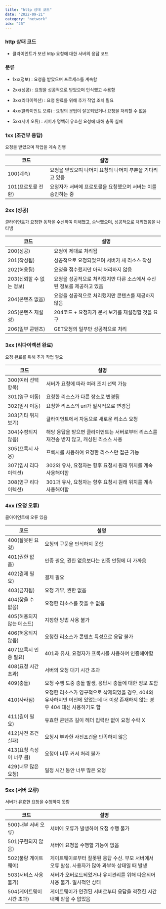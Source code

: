 ```yaml
---
title: "http 상태 코드"
date: "2022-09-21"
category: "network"
idx: "25"
---
```


### http 상태 코드

- 클라이언트가 보낸 http 요청에 대한 서버의 응답 코드

### 분류

- 1xx(정보) : 요청을 받았으며 프로세스를 계속함

- 2xx(성공) : 요청을 성공적으로 받았으며 인식했고 수용함

- 3xx(리다이렉션) : 요청 완료를 위해 추가 작업 조치 필요

- 4xx(클라이언트 오류) : 요청의 문법이 잘못되었거나 요청을 처리할 수 없음

- 5xx(서버 오류) : 서버가 명백히 유효한 요청에 대해 충족 실패

### 1xx (조건부 응답)

요청을 받았으며 작업을 계속 진행

| 코드               | 설명                                                          |
| ------------------ | ------------------------------------------------------------- |
| 100(계속)          | 요청을 받았으며 나머지 요청의 나머지 부분을 기다리고 있음     |
| 101(프로토콜 전환) | 요청자가 서버에 프로토콜을 요청했으며 서버는 이를 승인하는 중 |

### 2xx (성공)

클라이언트가 요청한 동작을 수신하여 이해했고, 승낙했으며, 성공적으로 처리했음을 나타냄

| 코드                     | 설명                                                                   |
| ------------------------ | ---------------------------------------------------------------------- |
| 200(성공)                | 요청이 제대로 처리됨                                                   |
| 201(작성됨)              | 성공적으로 요청되었으며 서버가 새 리소스 작성                          |
| 202(허용됨)              | 요청을 접수했지만 아직 처리하지 않음                                   |
| 203(신뢰할 수 없는 정보) | 요청을 성공적으로 처리했지만 다른 소스에서 수신된 정보를 제공하고 있음 |
| 204(콘텐츠 없음)         | 요청을 성공적으로 처리했지만 콘텐츠를 제공하지 않음                    |
| 205(콘텐츠 재설정)       | 204코드 + 요청자가 문서 보기를 재설정할 것을 요구                      |
| 206(일부 콘텐츠)         | GET요청의 일부만 성공적으로 처리                                       |

### 3xx (리다이렉션 완료)

요청 완료를 위해 추가 작업 필요

| 코드                 | 설명                                                                                     |
| -------------------- | ---------------------------------------------------------------------------------------- |
| 300(여러 선택항목)   | 서버가 요청에 따라 여러 조치 선택 가능                                                   |
| 301(영구 이동)       | 요청한 리소스가 다른 장소로 변경됨                                                       |
| 302(임시 이동)       | 요청한 리소스의 uri가 일시적으로 변경됨                                                  |
| 303(기타 위치 보기)  | 클라이언트에서 자동으로 새로운 리소스 요청                                               |
| 304(수정되지 않음)   | 해당 응답을 받으면 클라이언트는 서버로부터 리소스를 재전송 받지 않고, 캐싱된 리소스 사용 |
| 305(프록시 사용)     | 프록시를 사용하여 요청한 리소스만 접근 가능                                              |
| 307(임시 리다이렉션) | 302와 유사, 요청자는 향후 요청시 원래 위치를 계속 사용해야함                             |
| 308(영구 리다이렉션) | 301과 유사, 요청자는 향후 요청시 원래 위치를 계속 사용해야함                             |

### 4xx (요청 오류)

클아이언트에 오류 있음

| 코드                      | 설명                                                                                                                           |
| ------------------------- | ------------------------------------------------------------------------------------------------------------------------------ |
| 400(잘못된 요청)          | 요청의 구문을 인식하지 못함                                                                                                    |
| 401(권한 없음)            | 인증 필요, 권한 없음보다는 인증 안됨에 더 가까움                                                                               |
| 402(결제 필요)            | 결제 필요                                                                                                                      |
| 403(금지됨)               | 요청 거부, 권한 없음                                                                                                           |
| 404(찾을 수 없음)         | 요청한 리소스를 찾을 수 없음                                                                                                   |
| 405(허용되지 않는 메소드) | 지정한 방법 사용 불가                                                                                                          |
| 406(허용되지 않음)        | 요청한 리소스가 콘텐츠 특성으로 응답 불가                                                                                      |
| 407(프록시 인증 필요)     | 401과 유사, 요청자가 프록시를 사용하여 인증해야함                                                                              |
| 408(요청 시간 초과)       | 서버의 요청 대기 시간 초과                                                                                                     |
| 409(충돌)                 | 요청 수행 도중 충돌 발생, 응답시 충돌에 대한 정보 포함                                                                         |
| 410(사라짐)               | 요청한 리소스가 영구적으로 삭제되었을 경우, 404와 유사하지만 이전에 있었는데 더 이상 존재하지 않는 경우 404 대신 사용하기도 함 |
| 411(길이 필요)            | 유효한 콘텐츠 길이 헤더 입력란 없이 요청 수락 X                                                                                |
| 412(사전 조건 실패)       | 요청시 부과한 사전조건을 만족하지 않음                                                                                         |
| 413(요청 속성이 너무 큼)  | 요청이 너무 커서 처리 불가                                                                                                     |
| 429(너무 많은 요청)       | 일정 시간 동안 너무 많은 요청                                                                                                  |

### 5xx (서버 오류)

서버가 유효한 요청을 수행하지 못함

| 코드                      | 설명                                                                                            |
| ------------------------- | ----------------------------------------------------------------------------------------------- |
| 500(내부 서버 오류)       | 서버에 오류가 발생하여 요청 수행 불가                                                           |
| 501(구현되지 않음)        | 서버에 요청을 수행할 기능이 없음                                                                |
| 502(불량 게이트웨이)      | 게이트웨이로부터 잘못된 응답 수신. 부모 서버에서 오류 발생. 사용자가 많아 과부하 상태일 때 발생 |
| 503(서비스 사용 불가)     | 서버가 오버로드되었거나 유지관리를 위해 다운되어 사용 불가. 일시적인 상태                       |
| 504(게이트웨이 시간 초과) | 게이트웨이가 연결된 서버로부터 응답을 적절한 시간 내에 받을 수 없었음                           |
